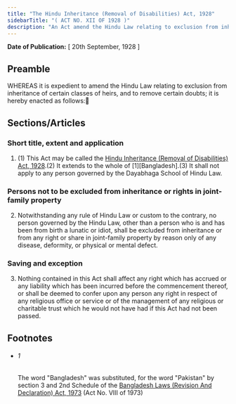 ```yaml
---
title: "The Hindu Inheritance (Removal of Disabilities) Act, 1928"
sidebarTitle: "( ACT NO. XII OF 1928 )"
description: "An Act amend the Hindu Law relating to exclusion from inheritance of certain classes of heirs, and to remove to certain doubts."
---
```


**Date of Publication:** [ 20th September, 1928 ]

## Preamble

WHEREAS it is expedient to amend the Hindu Law relating to exclusion from inheritance of certain classes of heirs, and to remove certain doubts; it is hereby enacted as follows:

## Sections/Articles

### Short title, extent and application

1. (1) This Act may be called the [Hindu Inheritance (Removal of Disabilities) Act, 1928](/act-147.html "Hindu Inheritance (Removal of Disabilities) Act, 1928").(2) It extends to the whole of [1][Bangladesh].(3) It shall not apply to any person governed by the Dayabhaga School of Hindu Law.

### Persons not to be excluded from inheritance or rights in joint-family property

2. Notwithstanding any rule of Hindu Law or custom to the contrary, no person governed by the Hindu Law, other than a person who is and has been from birth a lunatic or idiot, shall be excluded from inheritance or from any right or share in joint-family property by reason only of any disease, deformity, or physical or mental defect.

### Saving and exception

3. Nothing contained in this Act shall affect any right which has accrued or any liability which has been incurred before the commencement thereof, or shall be deemed to confer upon any person any right in respect of any religious office or service or of the management of any religious or charitable trust which he would not have had if this Act had not been passed.

## Footnotes

- ###### 1

  The word "Bangladesh" was substituted, for the word "Pakistan" by section 3 and 2nd Schedule of the [Bangladesh Laws (Revision And Declaration) Act, 1973](/act-430.html "Bangladesh Laws (Revision And Declaration) Act, 1973") (Act No. VIII of 1973)
